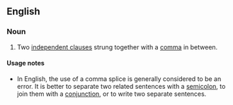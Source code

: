 ==English==
{{wikipedia}}

===Noun===
{{examples-right|I went to the store, I got a loaf of bread.}}
{{en-noun|head=[[comma]] [[splice]]}}

# {{context|grammar|lang=en}} Two [[independent clause]]s strung together with a [[comma]] in between.

====Usage notes====
* In English, the use of a comma splice is generally considered to be an error. It is better to separate two related sentences with a [[semicolon]], to join them with a [[conjunction]], or to write two separate sentences.